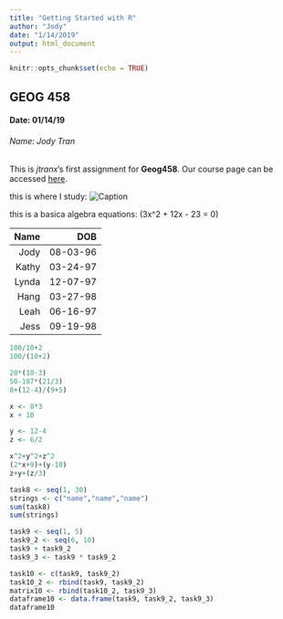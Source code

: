 ```yaml
---
title: "Getting Started with R"
author: "Jody"
date: "1/14/2019"
output: html_document
---
```


```r
knitr::opts_chunk$set(echo = TRUE)
```

## GEOG 458
#### Date: 01/14/19
###### Name: Jody Tran

This is *jtranx*'s first assignment for **Geog458**. Our course page can be accessed [here](https://canvas.uw.edu/courses/1269928).

this is where I study:
![Caption](https://s3-us-west-2.amazonaws.com/uw-s3-cdn/wp-content/uploads/sites/98/2014/09/07214435/Signature_Stacked_Purple_Hex.png)

this is a basica algebra equations: \(3x^2 + 12x - 23 = 0\)

| Name | DOB    |
|-----:|-------:|
|Jody  |08-03-96|
|Kathy |03-24-97|
|Lynda |12-07-97|
|Hang  |03-27-98|
|Leah  |06-16-97|
|Jess  |09-19-98|

```r
100/10+2
100/(10+2)

20*(10-3)
50-187*(21/3)
8+(12-4)/(9+5)

x <- 8*3
x + 10

y <- 12-4
z <- 6/2

x^2+y^2+z^2
(2*x+9)+(y-10)
z+y+(z/3)

task8 <- seq(1, 30)
strings <- c("name","name","name")
sum(task8)
sum(strings)

task9 <- seq(1, 5)
task9_2 <- seq(6, 10)
task9 + task9_2
task9_3 <- task9 * task9_2

task10 <- c(task9, task9_2)
task10_2 <- rbind(task9, task9_2)
matrix10 <- rbind(task10_2, task9_3)
dataframe10 <- data.frame(task9, task9_2, task9_3)
dataframe10
```


